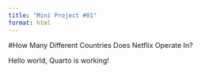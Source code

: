 ```yaml
---
title: "Mini Project #01"
format: html
---
```


#How Many Different Countries Does Netflix Operate In?

Hello world, Quarto is working!